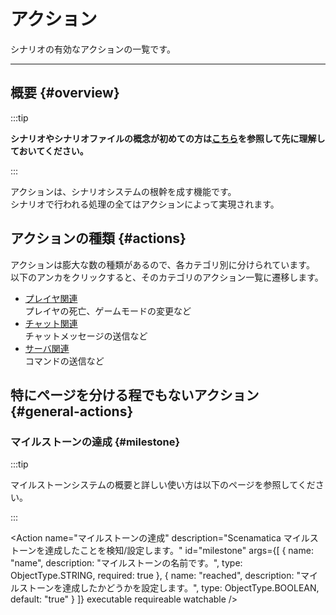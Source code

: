 

# アクション

シナリオの有効なアクションの一覧です。

---

## 概要 {#overview}

:::tip

**シナリオやシナリオファイルの概念が初めての方は[こちら](..)を参照して先に理解しておいてください。**

:::

アクションは、シナリオシステムの根幹を成す機能です。  
シナリオで行われる処理の全てはアクションによって実現されます。

## アクションの種類 {#actions}

アクションは膨大な数の種類があるので、各カテゴリ別に分けられています。  
以下のアンカをクリックすると、そのカテゴリのアクション一覧に遷移します。

+ [プレイヤ関連](player)  
  プレイヤの死亡、ゲームモードの変更など
+ [チャット関連](chat)  
  チャットメッセージの送信など
+ [サーバ関連](server)  
  コマンドの送信など

## 特にページを分ける程でもないアクション {#general-actions}

### マイルストーンの達成 {#milestone}

:::tip

マイルストーンシステムの概要と詳しい使い方は以下のページを参照してください。

<BelowDocument docId="use/scenario/milestone"
               label="マイルストーンシステムの概要"
/>

:::

<Action name="マイルストーンの達成"
        description="Scenamatica マイルストーンを達成したことを検知/設定します。"
        id="milestone"
        args={[
          {
            name: "name",
            description: "マイルストーンの名前です。",
            type: ObjectType.STRING,
            required: true
          },
          {
            name: "reached",
            description: "マイルストーンを達成したかどうかを設定します。",
            type: ObjectType.BOOLEAN,
            default: "true"
          }
        ]}
        executable requireable watchable
/>
